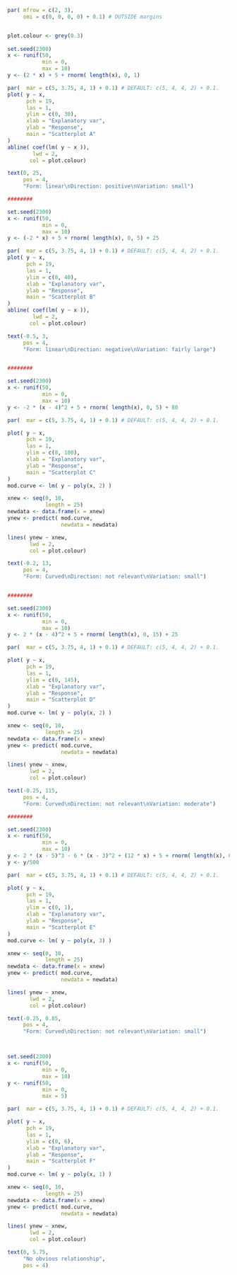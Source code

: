 
```r
par( mfrow = c(2, 3),
     omi = c(0, 0, 0, 0) + 0.1) # OUTSIDE margins


plot.colour <- grey(0.3)
 
set.seed(2300)
x <- runif(50, 
           min = 0, 
           max = 10)
y <- (2 * x) + 5 + rnorm( length(x), 0, 1)

par(  mar = c(5, 3.75, 4, 1) + 0.1) # DEFAULT: c(5, 4, 4, 2) + 0.1.
plot( y ~ x,
      pch = 19,
      las = 1,
      ylim = c(0, 30),
      xlab = "Explanatory var",
      ylab = "Response",
      main = "Scatterplot A"
)
abline( coef(lm( y ~ x )), 
        lwd = 2, 
       col = plot.colour)

text(0, 25, 
     pos = 4,
     "Form: linear\nDirection: positive\nVariation: small")

########

set.seed(2300)
x <- runif(50,
           min = 0, 
           max = 10)
y <- (-2 * x) + 5 + rnorm( length(x), 0, 5) + 25

par(  mar = c(5, 3.75, 4, 1) + 0.1) # DEFAULT: c(5, 4, 4, 2) + 0.1.
plot( y ~ x,
      pch = 19,
      las = 1,
      ylim = c(0, 40),
      xlab = "Explanatory var",
      ylab = "Response",
      main = "Scatterplot B"
)
abline( coef(lm( y ~ x )), 
        lwd = 2, 
       col = plot.colour)

text(-0.5, 3, 
     pos = 4,
     "Form: linear\nDirection: negative\nVariation: fairly large")


########

set.seed(2300)
x <- runif(50, 
           min = 0, 
           max = 10)
y <- -2 * (x - 4)^2 + 5 + rnorm( length(x), 0, 5) + 80

par(  mar = c(5, 3.75, 4, 1) + 0.1) # DEFAULT: c(5, 4, 4, 2) + 0.1.

plot( y ~ x,
      pch = 19,
      las = 1,
      ylim = c(0, 100),
      xlab = "Explanatory var",
      ylab = "Response",
      main = "Scatterplot C"
)
mod.curve <- lm( y ~ poly(x, 2) )

xnew <- seq(0, 10, 
            length = 25)
newdata <- data.frame(x = xnew)
ynew <- predict( mod.curve, 
                 newdata = newdata)

lines( ynew ~ xnew, 
       lwd = 2, 
       col = plot.colour)

text(-0.2, 13, 
     pos = 4,
     "Form: Curved\nDirection: not relevant\nVariation: small")


########

set.seed(2300)
x <- runif(50, 
           min = 0, 
           max = 10)
y <- 2 * (x - 4)^2 + 5 + rnorm( length(x), 0, 15) + 25

par(  mar = c(5, 3.75, 4, 1) + 0.1) # DEFAULT: c(5, 4, 4, 2) + 0.1.

plot( y ~ x,
      pch = 19,
      las = 1,
      ylim = c(0, 145),
      xlab = "Explanatory var",
      ylab = "Response",
      main = "Scatterplot D"
)
mod.curve <- lm( y ~ poly(x, 2) )

xnew <- seq(0, 10, 
            length = 25)
newdata <- data.frame(x = xnew)
ynew <- predict( mod.curve, 
                 newdata = newdata)

lines( ynew ~ xnew, 
       lwd = 2, 
       col = plot.colour)

text(-0.25, 115, 
     pos = 4,
     "Form: Curved\nDirection: not relevant\nVariation: moderate")

########

set.seed(2300)
x <- runif(50, 
           min = 0, 
           max = 10) 
y <- 2 * (x - 5)^3 - 6 * (x - 3)^2 + (12 * x) + 5 + rnorm( length(x), 0, 15) + 250
y <- y/500

par(  mar = c(5, 3.75, 4, 1) + 0.1) # DEFAULT: c(5, 4, 4, 2) + 0.1.

plot( y ~ x,
      pch = 19,
      las = 1,
      ylim = c(0, 1),
      xlab = "Explanatory var",
      ylab = "Response",
      main = "Scatterplot E"
)
mod.curve <- lm( y ~ poly(x, 3) )

xnew <- seq(0, 10, 
            length = 25)
newdata <- data.frame(x = xnew)
ynew <- predict( mod.curve, 
                 newdata = newdata)

lines( ynew ~ xnew, 
       lwd = 2, 
       col = plot.colour)

text(-0.25, 0.85, 
     pos = 4,
     "Form: Curved\nDirection: not relevant\nVariation: small")



set.seed(2300)
x <- runif(50, 
           min = 0, 
           max = 10) 
y <- runif(50, 
           min = 0, 
           max = 5)

par(  mar = c(5, 3.75, 4, 1) + 0.1) # DEFAULT: c(5, 4, 4, 2) + 0.1.

plot( y ~ x,
      pch = 19,
      las = 1,
      ylim = c(0, 6),
      xlab = "Explanatory var",
      ylab = "Response",
      main = "Scatterplot F"
)
mod.curve <- lm( y ~ poly(x, 1) )

xnew <- seq(0, 10, 
            length = 25)
newdata <- data.frame(x = xnew)
ynew <- predict( mod.curve, 
                 newdata = newdata)

lines( ynew ~ xnew, 
       lwd = 2, 
       col = plot.colour)

text(0, 5.75, 
     "No obvious relationship", 
     pos = 4)
```
